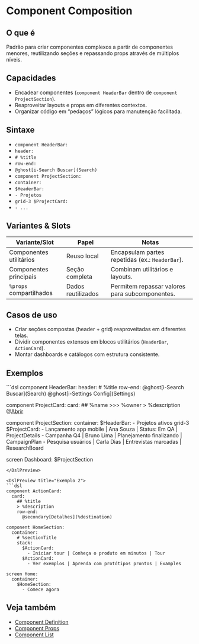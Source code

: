 # Component Composition

## O que é
Padrão para criar componentes complexos a partir de componentes menores, reutilizando seções e repassando props através de múltiplos níveis.

## Capacidades
- Encadear componentes (`component HeaderBar` dentro de `component ProjectSection`).
- Reaproveitar layouts e props em diferentes contextos.
- Organizar código em “pedaços” lógicos para manutenção facilitada.

## Sintaxe
- `component HeaderBar:`
- `header:`
- `# %title`
- `row-end:`
- `@ghost[i-Search Buscar](Search)`
- `component ProjectSection:`
- `container:`
- `$HeaderBar:`
- `- Projetos`
- `grid-3 $ProjectCard:`
- `- ...`


## Variantes & Slots
| Variante/Slot | Papel | Notas |
| --- | --- | --- |
| Componentes utilitários | Reuso local | Encapsulam partes repetidas (ex.: `HeaderBar`). |
| Componentes principais | Seção completa | Combinam utilitários e layouts. |
| `%props` compartilhados | Dados reutilizados | Permitem repassar valores para subcomponentes. |

## Casos de uso
- Criar seções compostas (header + grid) reaproveitadas em diferentes telas.
- Dividir componentes extensos em blocos utilitários (`HeaderBar`, `ActionCard`).
- Montar dashboards e catálogos com estrutura consistente.

## Exemplos
<DslPreview title="Exemplo 1">
```dsl
component HeaderBar:
  header:
    # %title
    row-end:
      @ghost[i-Search Buscar](Search)
      @ghost[i-Settings Config](Settings)

component ProjectCard:
  card:
    ## %name
    >>> %owner
    > %description
    @[Abrir](%destination)

component ProjectSection:
  container:
    $HeaderBar:
      - Projetos ativos
    grid-3 $ProjectCard:
      - Lançamento app mobile | Ana Souza | Status: Em QA | ProjectDetails
      - Campanha Q4 | Bruno Lima | Planejamento finalizando | CampaignPlan
      - Pesquisa usuários | Carla Dias | Entrevistas marcadas | ResearchBoard

screen Dashboard:
  $ProjectSection
```
</DslPreview>

<DslPreview title="Exemplo 2">
```dsl
component ActionCard:
  card:
    ## %title
    > %description
    row-end:
      @secondary[Detalhes](%destination)

component HomeSection:
  container:
    # %sectionTitle
    stack:
      $ActionCard:
        - Iniciar tour | Conheça o produto em minutos | Tour
      $ActionCard:
        - Ver exemplos | Aprenda com protótipos prontos | Examples

screen Home:
  container:
    $HomeSection:
      - Comece agora
```
</DslPreview>

## Veja também
- [Component Definition](./component-definition)
- [Component Props](./component-props)
- [Component List](./component-list)
